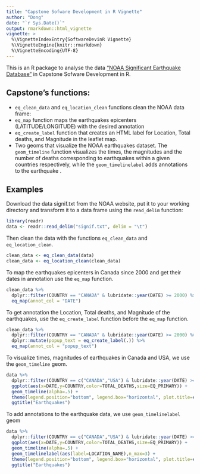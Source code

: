 ```yaml
---
title: "Capstone Sofware Development in R Vignette"
author: "Dong"
date: "`r Sys.Date()`"
output: rmarkdown::html_vignette
vignette: >
  %\VignetteIndexEntry{SoftwareDevinR Vignette}
  %\VignetteEngine{knitr::rmarkdown}
  %\VignetteEncoding{UTF-8}
---
```


This is an R package to analyse the data  ["NOAA Significant Earthquake Database"](https://www.ngdc.noaa.gov/nndc/struts/form?t=101650&s=1&d=1) in Capstone Sofware Development in R.


## Capstone's functions:
  
- `eq_clean_data` and `eq_location_clean` functions clean the NOAA data frame: 
- `eq_map` function maps the earthquakes epicenters (LATITUDE/LONGITUDE) with the desired annotation
- `eq_create_label` function that creates an HTML label for Location, Total deaths, and Magnitude in the leaflet map.
- Two geoms that visualize the NOAA earthquakes dataset. The `geom_timeline` function visualizes the times, the magnitudes and the number of deaths corresponding to earthquakes within a given countries respectively, while the `geom_timelinelabel` adds annotations to the earthquake .
     
## Examples

Download the data signif.txt from the NOAA website, put it to your working directory and transform it to a data frame using the `read_delim` function:
  
```r
library(readr)
data <- readr::read_delim("signif.txt", delim = "\t")
```


Then clean the data with the functions `eq_clean_data` and `eq_location_clean`.

```r
clean_data <- eq_clean_data(data)
clean_data <- eq_location_clean(clean_data)
```

To map the earthquakes epicenters in Canada since 2000 and get their dates in annotation use the `eq_map` function.

```r
clean_data %>%
  dplyr::filter(COUNTRY == "CANADA" & lubridate::year(DATE) >= 2000) %>%
  eq_map(annot_col = "DATE")
```

To get annotation the Location, Total deaths, and Magnitude of the earthquakes, use the `eq_create_label` function before the `eq_map` function.
```r
clean_data %>%
  dplyr::filter(COUNTRY == "CANADA" & lubridate::year(DATE) >= 2000) %>%
  dplyr::mutate(popup_text = eq_create_label(.)) %>%
  eq_map(annot_col = "popup_text")
```

To visualize times, magnitudes of earthquakes in Canada and USA, we use the `geom_timeline` geom.

```r
data %>%
  dplyr::filter(COUNTRY == c("CANADA","USA") & lubridate::year(DATE) >= 2010) %>%
  ggplot(aes(x=DATE,y=COUNTRY,color=TOTAL_DEATHS,size=EQ_PRIMARY)) +
  geom_timeline(alpha=.5) +
  theme(legend.position="bottom", legend.box="horizontal", plot.title=element_text(hjust=0.5)) +
  ggtitle("Earthquakes") 
```

To add annotations to the earthquake data, we use `geom_timelinelabel` geom 

```r
data %>%
  dplyr::filter(COUNTRY == c("CANADA","USA") & lubridate::year(DATE) >= 2010) %>%
  ggplot(aes(x=DATE,y=COUNTRY,color=TOTAL_DEATHS,size=EQ_PRIMARY)) +
  geom_timeline(alpha=.5) +
  geom_timelinelabel(aes(label=LOCATION_NAME),n_max=3) +
  theme(legend.position="bottom", legend.box="horizontal", plot.title=element_text(hjust=0.5)) +
  ggtitle("Earthquakes") 
```
